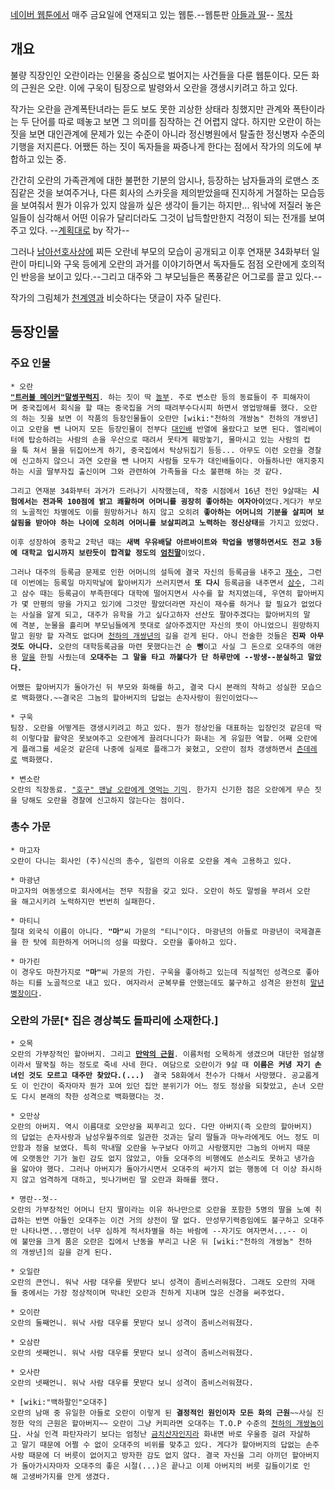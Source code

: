[[네이버 웹툰]]에서 매주 금요일에 연재되고 있는 웹툰.--웹툰판 [[아들과 딸]]--
[[목차]]
== 개요 ==
불량 직장인인 오란이라는 인물을 중심으로 벌어지는 사건들을 다룬 웹툰이다. 모든 화의 근원은 오란. 이에 구욱이 팀장으로 발령와서 오란을 갱생시키려고 하고 있다.

작가는 오란을 관계폭탄녀라는 듣도 보도 못한 괴상한 상태라 칭했지만 관계와 폭탄이라는 두 단어를 따로 떼놓고 보면 그 의미를 짐작하는 건 어렵지 않다. 하지만 오란이 하는 짓을 보면 대인관계에 문제가 있는 수준이 아니라 정신병원에서 탈출한 정신병자 수준의 기행을 저지른다. 어쨌든 하는 짓이 독자들을 짜증나게 한다는 점에서 작가의 의도에 부합하고 있는 중.

간간히 오란의 가족관계에 대한 불편한 기분의 암시나, 등장하는 남자들과의 로맨스 조짐같은 것을 보여주거나, 다른 회사의 스카웃을 제의받았을때 진지하게 거절하는 모습등을 보여줘서 뭔가 이유가 있지 않을까 싶은 생각이 들기는 하지만... 워낙에 저질러 놓은 일들이 심각해서 어떤 이유가 달리더라도 그것이 납득할만한지 걱정이 되는 전개를 보여주고 있다. --[[계획대로]] by 작가--

그러나 [[남아선호사상]]에 찌든 오란네 부모의 모습이 공개되고 이후 연재분 34화부터 일란이 마티니와 구욱 등에게 오란의 과거를 이야기하면서 독자들도 점점 오란에게 호의적인 반응을 보이고 있다.--그리고 대주와 그 부모님들은 폭풍같은 어그로를 끌고 있다.-- 

작가의 그림체가 [[천계영]]과 비슷하다는 댓글이 자주 달린다.

== 등장인물 ==

=== 주요 인물 ===
 * 오란
 '''[["트러블 메이커"말썽꾸럭지]]'''. 하는 짓이 딱 [[놀부]]. 주로 변소란 등의 동료들이 주 피해자이며 중국집에서 회식을 할 때는 중국집을 거의 때려부수다시피 하면서 영업방해를 했다. 오란의 하는 짓을 보면 이 작품의 등장인물들이 오란만 [wiki:"천하의 개쌍놈" 천하의 개쌍년]이고 오란을 뺀 나머지 모든 등장인물이 전부다 [[대인배]] 반열에 올랐다고 보면 된다. 엘리베이터에 탑승하려는 사람의 손을 우산으로 때려서 못타게 훼방놓기, 물마시고 있는 사람의 컵을 툭 쳐서 물을 뒤집어쓰게 하기, 중국집에서 탁상뒤집기 등등... 아무도 이런 오란을 경찰에 신고하지 않으니 과연 오란을 뺀 나머지 사람들 모두가 대인배들이다. 아들하나만 애지중지하는 시골 딸부자집 출신이며 그와 관련하여 가족들을 다소 불편해 하는 것 같다.

 그리고 연재분 34화부터 과거가 드러나기 시작했는데, 작중 시점에서 16년 전인 9살때는 '''시험에서는 전과목 100점에 밝고 쾌활하며 어머니를 굉장히 좋아하는 여자아이'''였다.게다가 부모의 노골적인 차별에도 이를 원망하거나 하지 않고 오히려 '''좋아하는 어머니의 기분을 살피며 보살핌을 받아야 하는 나이에 오히려 어머니를 보살피려고 노력하는 정신상태'''를 가지고 있었다.

 이후 성장하여 중학교 2학년 때는 '''새벽 우유배달 아르바이트와 학업을 병행하면서도 전교 3등에 대학교 입시까지 보란듯이 합격할 정도의 [[엄친딸]]'''이었다.

 그러나 대주의 등록금 문제로 인한 어머니의 설득에 결국 자신의 등록금을 내주고 [[재수]], 그런데 이번에는 등록일 마지막날에 할아버지가 쓰러지면서 '''또 다시''' 등록금을 내주면서 [[삼수]], 그리고 삼수 때는 등록금이 부족한데다 대학에 떨어지면서 사수를 할 처지였는데, 우연히 할아버지가 몇 만평의 땅을 가지고 있기에 그것만 팔았더라면 자신이 재수를 하거나 할 필요가 없었다는 사실을 알게 되고, 대주가 유학을 가고 싶다고하자 선산도 팔아주겠다는 할아버지의 말에 격분, 눈물을 흘리며 부모님들에게 뜻대로 살아주겠지만 자신의 뜻이 아니었으니 원망하지말고 원망 할 자격도 없다며 [[천하의 개쌍년]]의 길을 걷게 된다. 아니 전술한 것들은 '''진짜 아무것도 아니다.''' 오란의 대학등록금을 마련 못했다는건 순 '''뻥'''이고 사실 그 돈으로 오대주의 애완용 [[말]]을 한필 사줬는데 '''오대주는 그 말을 타고 까불다가 단 하루만에 --방생--분실하고 말았다.'''

 어쨌든 할아버지가 돌아가신 뒤 부모와 화해를 하고, 결국 다시 본래의 착하고 성실한 모습으로 백화했다.~~결국은 그놈의 할아버지의 답없는 손자사랑이 원인이었다~~

 * 구욱
 팀장. 오란을 어떻게든 갱생시키려고 하고 있다. 뭔가 정상인을 대표하는 입장인것 같은데 딱히 이렇다할 활약은 못보여주고 오란에게 끌려다니다가 화내는 게 유일한 역할. 어째 오란에게 플래그를 세운것 같은데 나중에 실제로 플래그가 꽂혔고, 오란이 점차 갱생하면서 [[츤데레]]로 백화했다.

 * 변소란 
 오란의 직장동료. [["호구" 맨날 오란에게 엿먹는 기믹]]. 한가지 신기한 점은 오란에게 무슨 짓을 당해도 오란을 경찰에 신고하지 않는다는 점이다.

=== 총수 가문 ===
 * 마고자
 오란이 다니는 회사인 (주)식신의 총수, 일련의 이유로 오란을 계속 고용하고 있다.

 * 마광년
 마고자의 여동생으로 회사에서는 전무 직함을 갖고 있다. 오란이 하도 말썽을 부려서 오란을 해고시키려 노력하지만 번번히 실패한다.

 * 마티니
 절대 외국식 이름이 아니다. '''"마"'''씨 가문의 "티니"이다. 마광년의 아들로 마광년이 국제결혼을 한 탓에 희한하게 어머니의 성을 따왔다. 오란을 좋아하고 있다.  

 * 마가린
 이 경우도 마찬가지로 '''"마"'''씨 가문의 가린. 구욱을 좋아하고 있는데 직설적인 성격으로 좋아하는 티를 노골적으로 내고 있다. 여자라서 군복무를 안했는데도 불구하고 성격은 완전히 [[말년병장]]이다.

=== 오란의 가문[* 집은 경상북도 '''돌파'''리에 소재한다.] ===
 * 오목
 오란의 가부장적인 할아버지. 그리고 '''[[만악의 근원]]'''. 이름처럼 오목하게 생겼으며 대단한 엄살쟁이라서 딸꾹질 하는 정도로 죽네 사네 한다. 여담으로 오란이가 9살 때 '''이름은 커녕 자기 손녀인 것도 모르고 대주만 찾았다.(...)'''  결국 58화에서 천수가 다해서 사망했다. 공교롭게도 이 인간이 죽자마자 뭔가 꼬여 있던 집안 분위기가 어느 정도 정상을 되찾았고, 손녀 오란도 다시 본래의 착한 성격으로 백화했다는 것.

 * 오만상
 오란의 아버지. 역시 이름대로 오만상을 찌푸리고 있다. 다만 아버지(즉 오란의 할아버지)의 답없는 손자사랑과 남성우월주의로 일관한 것과는 달리 딸들과 마누라에게도 어느 정도 미안함과 정을 보였다. 특히 막내딸 오란을 누구보다 아끼고 사랑했지만 그놈의 아버지 때문에 오랫동안 기가 눌린 감도 없지 않았고, 아들 오대주의 비행에도 쓴소리도 못하고 냉가슴을 앓아야 했다. 그러나 아버지가 돌아가시면서 오대주의 싸가지 없는 행동에 더 이상 좌시하지 않고 엄격하게 대하고, 빗나가버린 딸 오란과 화해를 했다.

 * 명란--젓--
 오란의 가부장적인 어머니 단지 딸이라는 이유 하나만으로 오란을 포함한 5명의 딸을 노예 취급하는 반면 아들인 오대주는 이건 거의 상전이 딸 없다. 만성무기력증임에도 불구하고 오대주만 나타나면...명란이 너무 심하게 적서차별을 하는 바람에 --자기도 여자면서...-- 이에 불만을 크게 품은 오란은 집에서 난동을 부리고 나온 뒤 [wiki:"천하의 개쌍놈" 천하의 개쌍년]의 길을 걷게 된다.

 * 오일란
 오란의 큰언니. 워낙 사람 대우를 못받다 보니 성격이 좀비스러워졌다. 그래도 오란의 자매들 중에서는 가장 정상적이며 막내인 오란과 친하게 지내며 많은 신경을 써주었다.

 * 오이란
 오란의 둘째언니. 워낙 사람 대우를 못받다 보니 성격이 좀비스러워졌다.

 * 오삼란
 오란의 셋째언니. 워낙 사람 대우를 못받다 보니 성격이 좀비스러워졌다.

 * 오사란
 오란의 넷째언니. 워낙 사람 대우를 못받다 보니 성격이 좀비스러워졌다.

 * [wiki:"백하팔인"오대주]
 오란의 남매 중 유일한 아들로 오란이 이렇게 된 '''결정적인 원인이자 모든 화의 근원'''~~사실 진정한 악의 근원은 할아버지~~ 오란이 그냥 커피라면 오대주는 T.O.P 수준의 [[천하의 개쌍놈]]이다. 사실 인격 파탄자라기 보다는 엄청난 [[금치산자]]인지라 화내면 바로 우울증 걸려 자살하고 말기 때문에 어쩔 수 없이 오대주의 비위를 맞추고 있다. 게다가 할아버지의 답없는 손주사랑 때문에 더 버릇이 없어지고 방자한 감도 없지 않다. 결국 자신을 그리 아끼던 할아버지가 돌아가시자마자 오대주의 좋은 시절(...)은 끝나고 이제 아버지의 버릇 길들이기로 인해 고생바가지를 안게 생겼다.
